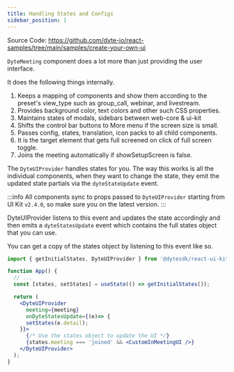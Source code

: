 ```yaml
---
title: Handling States and Configs
sidebar_position: 1
---
```


Source Code: https://github.com/dyte-io/react-samples/tree/main/samples/create-your-own-ui

`DyteMeeting` component does a lot more than just providing the user interface.

It does the following things internally.

1. Keeps a mapping of components and show them according to the preset's view_type such as group_call, webinar, and livestream.
2. Provides background color, text colors and other such CSS properties.
3. Maintains states of modals, sidebars between web-core & ui-kit
4. Shifts the control bar buttons to More menu if the screen size is small.
5. Passes config, states, translation, icon packs to all child components.
6. It is the target element that gets full screened on click of full screen toggle.
7. Joins the meeting automatically if showSetupScreen is false.

The `DyteUIProvider` handles states for you. The way this works is all the individual components,
when they want to change the state, they emit the updated state partials via the `dyteStateUpdate` event.

:::info
All components sync to props passed to `DyteUIProvider` starting from UI Kit `v2.4.0`, so make sure you on the latest version.
:::

DyteUIProvider listens to this event and updates the state accordingly and then emits a `dyteStatesUpdate` event
which contains the full states object that you can use.

You can get a copy of the states object by listening to this event like so.

```jsx
import { getInitialStates, DyteUIProvider } from '@dytesdk/react-ui-kit';

function App() {
  // ...
  const [states, setStates] = useState(() => getInitialStates());

  return (
    <DyteUIProvider
      meeting={meeting}
      onDyteStatesUpdate={(e)=> {
      setStates(e.detail);
    }}>
      {/* Use the states object to update the UI */}
      {states.meeting === 'joined' && <CustomInMeetingUI />}
    </DyteUIProvider>
  );
}
```
